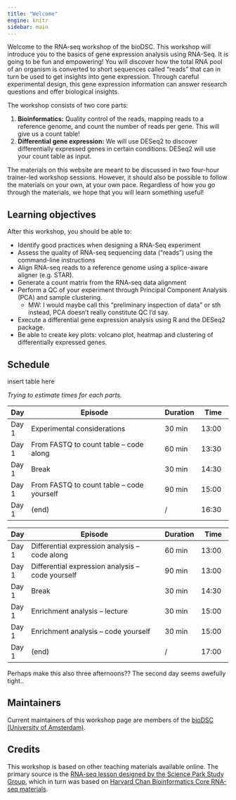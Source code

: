 ```yaml
---
title: "Welcome"
engine: knitr
sidebar: main
---
```


Welcome to the RNA-seq workshop of the bioDSC. This workshop will introduce you to the basics of gene expression analysis using RNA-Seq. It is going to be fun and empowering! You will discover how the total RNA pool of an organism is converted to short sequences called “reads” that can in turn be used to get insights into gene expression. Through careful experimental design, this gene expression information can answer research questions and offer biological insights.

The workshop consists of two core parts: 

1. **Bioinformatics:** Quality control of the reads, mapping reads to a reference genome, and count the number of reads per gene. This will give us a count table!
2. **Differential gene expression:** We will use DESeq2 to discover differentially expressed genes in certain conditions. DESeq2 will use your count table as input.

The materials on this website are meant to be discussed in two four-hour trainer-led workshop sessions. However, it should also be possible to follow the materials on your own, at your own pace. Regardless of how you go through the materials, we hope that you will learn something useful!

## Learning objectives

After this workshop, you should be able to:

- Identify good practices when designing a RNA-Seq experiment
- Assess the quality of RNA-seq sequencing data (“reads”) using the command-line instructions
- Align RNA-seq reads to a reference genome using a splice-aware aligner (e.g. STAR).
- Generate a count matrix from the RNA-seq data alignment
- Perform a QC of your experiment through Principal Component Analysis (PCA) and sample clustering.
    - <mwadd>MW: I would maybe call this "preliminary inspection of data" or sth instead, PCA doesn't really constitute QC I'd say. </mwadd>
- Execute a differential gene expression analysis using R and the DESeq2 package.
- Be able to create key plots: volcano plot, heatmap and clustering of differentially expressed genes.


## Schedule

insert table here

::: {.mwadd}

*Trying to estimate times for each parts.*

| Day    | Episode                                            | Duration   | Time       |
|--------|----------------------------------------------------|------------|------------|
| Day 1  | Experimental considerations                        | 30 min     | 13:00      |
| Day 1  | From FASTQ to count table -- code along            | 60 min     | 13:30      |
| Day 1  | Break                                              | 30 min     | 14:30      |
| Day 1  | From FASTQ to count table -- code yourself         | 90 min     | 15:00      |
| Day 1  | (end)                                              | /          | 16:30      |

| Day    | Episode                                            | Duration   | Time       |
|--------|----------------------------------------------------|------------|------------|
| Day 1  | Differential expression analysis -- code along     | 60 min     | 13:00      |
| Day 1  | Differential expression analysis -- code yourself  | 90 min     | 13:00      |
| Day 1  | Break                                              | 30 min     | 14:30      |
| Day 1  | Enrichment analysis -- lecture                     | 30 min     | 15:00      |
| Day 1  | Enrichment analysis -- code yourself               | 30 min     | 15:00      |
| Day 1  | (end)                                              | /          | 17:00      |

Perhaps make this also three afternoons??
The second day seems awefully tight..

:::


## Maintainers

Current maintainers of this workshop page are members of the [bioDSC (University of Amsterdam)](https://www.biodsc.nl).

## Credits

This workshop is based on other teaching materials available online. The primary source is the [RNA-seq lesson designed by the Science Park Study Group](https://scienceparkstudygroup.github.io/rna-seq-lesson/), which in turn was based on [Harvard Chan Bioinformatics Core RNA-seq materials](https://hbctraining.github.io/Intro-to-bulk-RNAseq/schedule/links-to-lessons.html).